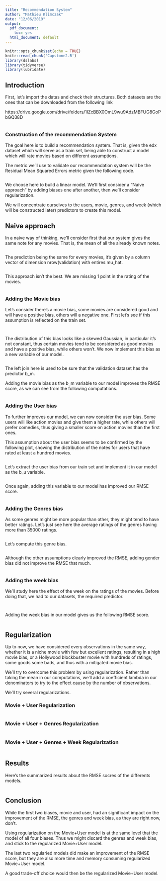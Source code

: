 ---
title: "Recommendation System"
author: "Mathieu Klimczak"
date: "12/06/2019"
output:
  pdf_document: 
    toc: yes
  html_document: default
---

```{r setup, include=FALSE}
knitr::opts_chunk$set(echo = TRUE)
knitr::read_chunk('Capstone2.R')
library(dslabs)
library(tidyverse)
library(lubridate)
```

## Introduction

First, let's import the datas and check their structures. Both datasets are the ones that can be downloaded from the following link

https://drive.google.com/drive/folders/1IZcBBX0OmL9wu9AdzMBFUG8GoPbGQ38D

```{r Import_Datas, tidy = T}

```

### Construction of the recommendation System

The goal here is to build a recommendation system. That is, given the edx dataset which will serve as a train set, being able to construct a model which will rate movies based on different assumptions. 

The metric we'll use to validate our recommendation system will be the Residual Mean Squared Errors metric given the following code.

```{r Recommendation_system_RMSE}

```

We choose here to build a linear model. We'll first consider a "Naive approach" by adding biases one after another, then we'll consider regularization.

We will concentrate ourselves to the users, movie, genres, and week (which will be constructed later) predictors to create this model.

## Naive approach

In a naive way of thinking, we'll consider first that our system gives the same note for any movies. That is, the mean of all the already known notes.

```{r Naive_approach}

```

The prediction being the same for every movies, it's given by a column vector of dimension nrow(validation) with entires mu_hat.

```{r Validation_Naive_approach_1}

```


This approach isn't the best. We are missing 1 point in the rating of the movies.

```{r Validation_Naive_approach_2}

```

### Adding the Movie bias

Let's consider there's a movie bias, some movies are considered good and will have a positive bias, others will a negative one. First let's see if this assumption is reflected on the train set.

```{r Add_movie_bias} 

```

```{r Plot_movie_bias}

```

The distribution of this bias looks like a skewed Gaussian, in particular it's not constant, thus certain movies tend to be considered as good movies and have a positive bias, while others won't. We now implement this bias as a new variable of our model.


```{r Validation_Movie_bias_approach_1}

```
The left join here is used to be sure that the validation dataset has the predictor b_m.



Adding the movie bias as the b_m variable to our model improves the RMSE score, as we can see from the following computations.

```{r Validation_Movie_bias_approach_2}

```

### Adding the User bias

To further improves our model, we can now consider the user bias. Some users will like action movies and give them a higher rate, while others will prefer comedies, thus giving a smaller score on action movies than the first ones.

This assumption about the user bias seems to be confirmed by the following plot, showing the distribution of the notes for users that have rated at least a hundred movies.


```{r plot_User_bias}

```

Let's extract the user bias from our train set and implement it in our model as the b_u variable.

```{r Add_User_bias}

```

Once again, adding this variable to our model has improved our RMSE score.
```{r Validation_User_bias_approach, tidy = T}

```


### Adding the Genres bias

As some genres might be more popular than other, they might tend to have better ratings. Let's just see here the average ratings of the genres having more than 35000 ratings.


```{r Going_further_genres_bias}

```

Let's compute this genre bias.

```{r Add_Genres_bias}

```

Although the other assumptions clearly improved the RMSE, adding gender bias did not improve the RMSE that much.

```{r Validation_Genres_bias_approach}

```

### Adding the week bias

We'll study here the effect of the week on the ratings of the movies. Before doing that, we had to our datasets, the required predictor.

```{r Week_bias_add_predictor}

```



```{r Add_Week_bias}

```

Adding the week bias in our model gives us the following RMSE score.

```{r Validation_Week_bias_approach}

```

## Regularization

Up to now, we have considered every observations in the same way, whether it is a niche movie with few but excellent ratings, resulting in a high movie bias, or a Hollywood blockbuster movie with hundreds of ratings, some goods some bads, and thus with a mitigated movie bias.

We'll try to overcome this problem by using regularization. Rather than taking the mean in our computations, we'll add a coefficient lambda in our denominators to try to the effect cause by the number of observations.

We'll try several regularizations.


### Movie + User Regularization 

```{r Regularization_Movie_User}

```

### Movie + User + Genres Regularization 

```{r Regularization_Movie_User_Genres}

```

### Movie + User + Genres + Week Regularization 

```{r Regularization_Movie_User_Genres_Week}

```


## Results

Here's the summarized results about the RMSE socres of the differents models.

```{r Conclusion}

```


## Conclusion


While the first two biases, movie and user, had an significant impact on the improvement of the RMSE, the genres and week bias, as they are right now, don't.

Using regularization on the Movie+User model is at the same level that the model of all four biases. Thus we might discard the genres and week bias, and stick to the regularized Movie+User model.

The last two regularied models did make an improvement of the RMSE score, but they are also more time and memory consuming regularized Movie+User model.

A good trade-off choice would then be the regularized Movie+User model.









